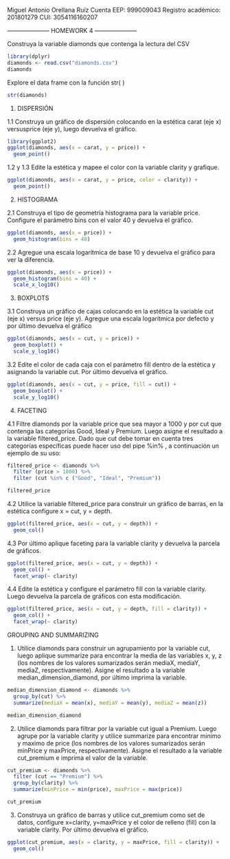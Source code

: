 Miguel Antonio Orellana Ruíz
Cuenta EEP: 999009043
Registro académico: 201801279
CUI: 3054116160207

--------------------- HOMEWORK 4 ---------------------

Construya la variable diamonds que contenga la lectura del CSV

```r
library(dplyr)
diamonds <- read.csv("diamonds.csv")
diamonds
```

Explore el data frame con la función str( )
```r
str(diamonds)
```


1. DISPERSIÓN 

  1.1 Construya un gráfico de dispersión colocando en la estética carat (eje x)
  versusprice (eje y), luego devuelva el gráfico.

```r
library(ggplot2)
ggplot(diamonds, aes(x = carat, y = price)) + 
  geom_point()
```
 
  1.2 y 1.3 Edite la estética y mapee el color con la variable clarity y grafique.
  
```r
ggplot(diamonds, aes(x = carat, y = price, color = clarity)) + 
  geom_point()
```


2. HISTOGRAMA
  
  2.1 Construya el tipo de geometría histograma para la variable price.
  Configure el parámetro bins con el valor 40 y devuelva el gráfico.
  
```r
ggplot(diamonds, aes(x = price)) +
  geom_histogram(bins = 40) 
```
  2.2 Agregue una escala logarítmica de base 10 y devuelva el gráfico para ver 
  la diferencia.

```r
ggplot(diamonds, aes(x = price)) +
  geom_histogram(bins = 40) +
  scale_x_log10()
```


3. BOXPLOTS

  3.1 Construya un gráfico de cajas colocando en la estética la variable cut
  (eje x) versus price (eje y). Agregue una escala logarítmica por defecto y por
  último devuelva el gráfico
  
```r
ggplot(diamonds, aes(x = cut, y = price)) +
  geom_boxplot() +
  scale_y_log10()
```

  3.2 Edite el color de cada caja con el parámetro fill dentro de la estética y 
  asignando la variable cut. Por último devuelva el gráfico.

```r
ggplot(diamonds, aes(x = cut, y = price, fill = cut)) +
  geom_boxplot() +
  scale_y_log10()
```


4. FACETING

  4.1 Filtre diamonds por la variable price que sea mayor a 1000 y por cut que 
  contenga las categorías Good, Ideal y Premium. Luego asigne el resultado a la 
  variable filtered_price. Dado que cut debe tomar en cuenta tres categorías 
  específicas puede hacer uso del pipe %in% , a continuación un ejemplo de su uso:

```r
filtered_price <- diamonds %>%
  filter (price > 1000) %>%
  filter (cut %in% c ("Good", "Ideal", "Premium"))

filtered_price
```

  4.2 Utilice la variable filtered_price para construir un gráfico de barras, 
  en la estética configure x = cut, y = depth.

```r
ggplot(filtered_price, aes(x = cut, y = depth)) + 
  geom_col()
```

  4.3  Por último aplique faceting para la variable clarity y devuelva la parcela
  de gráficos.
  
```r
ggplot(filtered_price, aes(x = cut, y = depth)) + 
  geom_col() +
  facet_wrap(~ clarity)
```

  4.4 Edite la estética y configure el parámetro fill con la variable clarity. 
  Luego devuelva la parcela de gráficos con esta modificación.
  
```r
ggplot(filtered_price, aes(x = cut, y = depth, fill = clarity)) + 
  geom_col() +
  facet_wrap(~ clarity)
```


GROUPING AND SUMMARIZING

  1.  Utilice diamonds para construir un agrupamiento por la variable cut, luego
  aplique summarize para encontrar la media de las variables x, y, z (los nombres
  de los valores sumarizados serán mediaX, mediaY, mediaZ, respectivamente). 
  Asigne el resultado a la variable median_dimension_diamond, por último imprima la variable.

```r
median_dimension_diamond <- diamonds %>%
  group_by(cut) %>%
  summarize(mediaX = mean(x), mediaY = mean(y), mediaZ = mean(z))

median_dimension_diamond
```

  2. Utilice diamonds para filtrar por la variable cut igual a Premium. Luego 
  agrupe por la variable clarity y utilice summarize para encontrar minimo y maximo
  de price (los nombres de los valores sumarizados serán minPrice y maxPrice, 
  respectivamente). Asigne el resultado a la variable cut_premium e imprima el 
  valor de la variable.
  
```r
cut_premium <- diamonds %>%
  filter (cut == "Premium") %>%
  group_by(clarity) %>%
  summarize(minPrice = min(price), maxPrice = max(price))

cut_premium
```

  3.  Construya un gráfico de barras y utilice cut_premium como set de datos, 
  configure x=clarity, y=maxPrice y el color de relleno (fill) con la variable clarity. 
  Por último devuelva el gráfico.

```r
ggplot(cut_premium, aes(x = clarity, y = maxPrice, fill = clarity)) + 
  geom_col()
```

